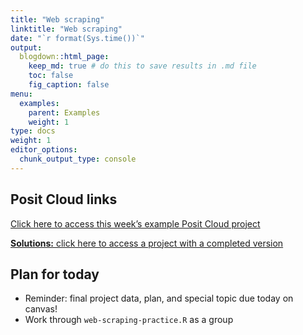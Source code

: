 ```yaml
---
title: "Web scraping"
linktitle: "Web scraping"
date: "`r format(Sys.time())`"
output:
  blogdown::html_page:
    keep_md: true # do this to save results in .md file
    toc: false
    fig_caption: false
menu:
  examples:
    parent: Examples
    weight: 1
type: docs
weight: 1
editor_options:
  chunk_output_type: console
---
```


## Posit Cloud links

[Click here to access this week's example Posit Cloud project](https://rstudio.cloud/spaces/210747/project/4003213)

[**Solutions:** click here to access a project with a completed version](https://rstudio.cloud/spaces/210747/project/4003216)


## Plan for today
- Reminder: final project data, plan, and special topic due today on canvas!
- Work through `web-scraping-practice.R` as a group
